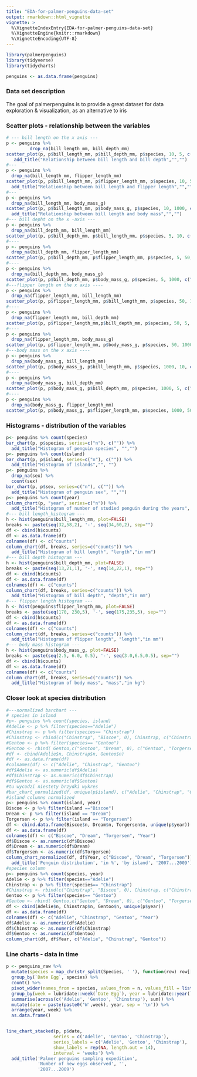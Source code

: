 ```yaml
---
title: "EDA-for-palmer-penguins-data-set"
output: rmarkdown::html_vignette
vignette: >
  %\VignetteIndexEntry{EDA-for-palmer-penguins-data-set}
  %\VignetteEngine{knitr::rmarkdown}
  %\VignetteEncoding{UTF-8}
---
```

```r
library(palmerpenguins)
library(tidyverse)
library(tidycharts)

penguins <- as.data.frame(penguins)
```

### Data set description

The goal of palmerpenguins is to provide a great dataset for data  
exploration & visualization, as an alternative to iris

### Scatter plots - relationship between the variables

```r
# --- bill length on the x axis ---
p <- penguins %>%
         drop_na(bill_length_mm, bill_depth_mm)
scatter_plot(p, p$bill_length_mm, p$bill_depth_mm, p$species, 10, 5, c("bill length", "in mm"), c("bill depht", "in mm"), "Legend") %>% 
   add_title("Relationship between bill length and bill depth","","")
#---
p <- penguins %>%
  drop_na(bill_length_mm, flipper_length_mm)
scatter_plot(p, p$bill_length_mm, p$flipper_length_mm, p$species, 10, 50, c("bill length", "in mm"), c("flipper length", "in mm"), "Legend") %>% 
  add_title("Relationship between bill length and flipper length","","") 
#---
p <- penguins %>%
  drop_na(bill_length_mm, body_mass_g)
scatter_plot(p, p$bill_length_mm, p$body_mass_g, p$species, 10, 1000, c("bill length", "in mm"), c("body mass", "in g"), "Legend") %>% 
  add_title("Relationship between bill length and body mass","","") 
#--- bill depht on the x -axis ---
p <- penguins %>%
  drop_na(bill_depth_mm, bill_length_mm)
scatter_plot(p, p$bill_depth_mm, p$bill_length_mm, p$species, 5, 10, c("bill depht", "in mm"), c("bill length", "in mm"), "Legend") %>% add_title("Relationship between bill depth and bill length","","")
#----
p <- penguins %>%
  drop_na(bill_depth_mm, flipper_length_mm)
scatter_plot(p, p$bill_depth_mm, p$flipper_length_mm, p$species, 5, 50, c("bill depht", "in mm"), c("flipper length", "in mm"), "Legend") %>% add_title("Relationship between bill depth and flipper length","","")
#----
p <- penguins %>%
  drop_na(bill_depth_mm, body_mass_g)
scatter_plot(p, p$bill_depth_mm, p$body_mass_g, p$species, 5, 1000, c("bill depht", "in mm"), c("body mass", "in g"), "Legend") %>% add_title("Relationship between bill length and body mass","","")
#---flipper length on the x axis ----
p <- penguins %>%
  drop_na(flipper_length_mm, bill_length_mm)
scatter_plot(p, p$flipper_length_mm, p$bill_length_mm, p$species, 50, 10, c("flipper length", "in mm"), c("bill length", "in mm"), "Legend") %>% add_title("Relationship between flipper length and bill length","","")
#----
p <- penguins %>%
  drop_na(flipper_length_mm, bill_depth_mm)
scatter_plot(p, p$flipper_length_mm,p$bill_depth_mm, p$species, 50, 5, c("flipper length", "in mm"), c("bill depth", "in mm"), "Legend") %>%add_title("Relationship between flipper length and bill depth","","")
#----
p <- penguins %>%
  drop_na(flipper_length_mm, body_mass_g)
scatter_plot(p, p$flipper_length_mm, p$body_mass_g, p$species, 50, 1000, c("flipper length", "in mm"), c("body mass", "in g"), "Legend") %>% add_title("Relationship between flipper length and body_mass","","")
#---body mass on the x axis ----
p <- penguins %>%
  drop_na(body_mass_g, bill_length_mm)
scatter_plot(p, p$body_mass_g, p$bill_length_mm, p$species, 1000, 10, c("body mass", "in g"), c("bill length", "in mm"), "Legend") %>% add_title("Relationship between body mass and bill length","","")
#----
p <- penguins %>%
  drop_na(body_mass_g, bill_depth_mm)
scatter_plot(p, p$body_mass_g, p$bill_depth_mm, p$species, 1000, 5, c("body mass", "in g"), c("bill depths", "in mm"), "Legend") %>% add_title("Relationship between body mass and bill depth","","")
#----
p <- penguins %>%
  drop_na(body_mass_g, flipper_length_mm)
scatter_plot(p, p$body_mass_g, p$flipper_length_mm, p$species, 1000, 50, c("body mass", "in g"), c("flipper length", "in mm"), "Legend") %>%add_title("Relationship between body mass and flipper length","","")
```

### Histograms - distribution of the variables

```r
p<- penguins %>% count(species)
bar_chart(p, p$species, series=c("n"), c("")) %>% 
  add_title("Histogram of penguin species", "","") 
p<- penguins %>% count(island)
bar_chart(p, p$island, series=c("n"), c("")) %>% 
  add_title("Histogram of islands","", "")
p<- penguins %>% 
  drop_na(sex) %>%
  count(sex)
bar_chart(p, p$sex, series=c("n"), c("")) %>% 
  add_title("Histogram of penguin sex", "","")
p<- penguins %>% count(year)
column_chart(p, "year", series=c("n")) %>% 
  add_title("Histogram of number of studied penguin during the years", "","")
#--- bill length_histogram ---
h <- hist(penguins$bill_length_mm, plot=FALSE)
breaks <- paste(seq(32,58,2), '-', seq(34,60,2), sep="")
df <- cbind(h$counts)
df <- as.data.frame(df)
colnames(df) <- c("counts")
column_chart(df, breaks, series=c("counts")) %>%
  add_title("Histogram of bill length", "length","in mm")
#--- bill depth histogram ---
h <- hist(penguins$bill_depth_mm, plot=FALSE)
breaks <- paste(seq(13,21,1), '-', seq(14,22,1), sep="")
df <- cbind(h$counts)
df <- as.data.frame(df)
colnames(df) <- c("counts")
column_chart(df, breaks, series=c("counts")) %>%
  add_title("Histogram of bill depth", "depth","in mm")
#--- flipper length histogram ---
h <- hist(penguins$flipper_length_mm, plot=FALSE)
breaks <- paste(seq(170, 230,5), '-', seq(175,235,5), sep="")
df <- cbind(h$counts)
df <- as.data.frame(df)
colnames(df) <- c("counts")
column_chart(df, breaks, series=c("counts")) %>%
  add_title("Histogram of flipper length", "length","in mm")
#--- body mass histogram ---
h <- hist(penguins$body_mass_g, plot=FALSE)
breaks <- paste(seq(2.5, 6.0, 0.5), '-', seq(3.0,6.5,0.5), sep="")
df <- cbind(h$counts)
df <- as.data.frame(df)
colnames(df) <- c("counts")
column_chart(df, breaks, series=c("counts")) %>%
  add_title("Histogram of body mass", "mass","in kg")
```

### Closer look at species distribution

```r
#---normalized barchart ---
# species in island
#p<- penguins %>% count(species, island)
#Adelie <- p %>% filter(species=="Adelie")
#Chinstrap <- p %>% filter(species== "Chinstrap")
#Chinstrap <- rbind(c("Chinstrap", "Biscoe", 0), Chinstrap, c("Chinstrap", "Torgersen", 0))
#Gentoo <- p %>% filter(species== "Gentoo")
#Gentoo <- rbind( Gentoo,c("Gentoo", "Dream", 0), c("Gentoo", "Torgersen", 0))
#df <- cbind(Adelie$n, Chinstrap$n, Gentoo$n)
#df <- as.data.frame(df)
#colnames(df) <- c("Adelie", "Chinstrap", "Gentoo")
#df$Adelie <- as.numeric(df$Adelie)
#df$Chinstrap <- as.numeric(df$Chinstrap)
#df$Gentoo <- as.numeric(df$Gentoo)
#tu wycodzi niestety brzydki wykres
#bar_chart_normalized(df, unique(p$island), c("Adelie", "Chinstrap", "Gentoo"),  c("Adelie", "Chinstrap", "Gentoo" )) %>% #SVGrenderer()
#island columns normalized
p<- penguins %>% count(island, year)
Biscoe <- p %>% filter(island =="Biscoe")
Dream <- p %>% filter(island == "Dream")
Torgersen <- p %>% filter(island == "Torgersen")
df <- cbind.data.frame(Biscoe$n, Dream$n, Torgersen$n, unique(p$year))
df <- as.data.frame(df)
colnames(df) <- c("Biscoe", "Dream", "Torgersen", "Year")
df$Biscoe <- as.numeric(df$Biscoe)
df$Dream <- as.numeric(df$Dream)
df$Torgersen <- as.numeric(df$Torgersen)
column_chart_normalized(df, df$Year, c("Biscoe", "Dream", "Torgersen")) %>% 
  add_title('Penguin distribution', 'in %', 'by island', '2007...2009')
#species column
p<- penguins %>% count(species, year)
Adelie <- p %>% filter(species=="Adelie")
Chinstrap <- p %>% filter(species== "Chinstrap")
#Chinstrap <- rbind(c("Chinstrap", "Biscoe", 0), Chinstrap, c("Chinstrap", "Torgersen", 0))
Gentoo <- p %>% filter(species== "Gentoo")
#Gentoo <- rbind( Gentoo,c("Gentoo", "Dream", 0), c("Gentoo", "Torgersen", 0))
df <- cbind(Adelie$n, Chinstrap$n, Gentoo$n, unique(p$year))
df <- as.data.frame(df)
colnames(df) <- c("Adelie", "Chinstrap", "Gentoo", "Year")
df$Adelie <- as.numeric(df$Adelie)
df$Chinstrap <- as.numeric(df$Chinstrap)
df$Gentoo <- as.numeric(df$Gentoo)
column_chart(df, df$Year, c("Adelie", "Chinstrap", "Gentoo"))
```

### Line charts - data in time

```r
p <- penguins_raw %>%
  mutate(species = map_chr(str_split(Species, ' '), function(row) row[[1]])) %>%
  group_by(`Date Egg`, species) %>% 
  count() %>% 
  pivot_wider(names_from = species, values_from = n, values_fill = list(n = 0)) %>% 
  group_by(week = lubridate::week(`Date Egg`), year = lubridate::year(`Date Egg`)) %>% 
  summarise(across(c('Adelie', 'Gentoo', 'Chinstrap'), sum)) %>% 
  mutate(date = paste(paste0('W',week), year, sep = '\n')) %>% 
  arrange(year, week) %>% 
  as.data.frame()


line_chart_stacked(p, p$date, 
                  series = c('Adelie', 'Gentoo', 'Chinstrap'), 
                  series_labels = c('Adelie', 'Gentoo', 'Chinstrap'), 
                  show_labels = rep(NA, length.out = 14),
                  interval = 'weeks') %>%
  add_title('Palmer penguins sampling expedition', 
            'Number of new eggs observed', '',
            '2007...2009') 
```


